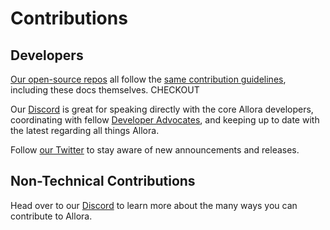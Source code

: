 # Contributions

## Developers

[Our open-source repos](https://github.com/allora-network) all follow the [same contribution guidelines](https://github.com/allora-network/allora-chain/blob/main/CONTRIBUTING.md), including these docs themselves. CHECKOUT

Our [Discord](https://discord.gg/allora) is great for speaking directly with the core Allora developers, coordinating with fellow [Developer Advocates](https://www.allora.network/blog/introducing-the-allora-network-community-advocate-program), and keeping up to date with the latest regarding all things Allora.

Follow [our Twitter](https://twitter.com/AlloraNetwork) to stay aware of new announcements and releases.

## Non-Technical Contributions

Head over to our [Discord](https://discord.gg/allora) to learn more about the many ways you can contribute to Allora.
